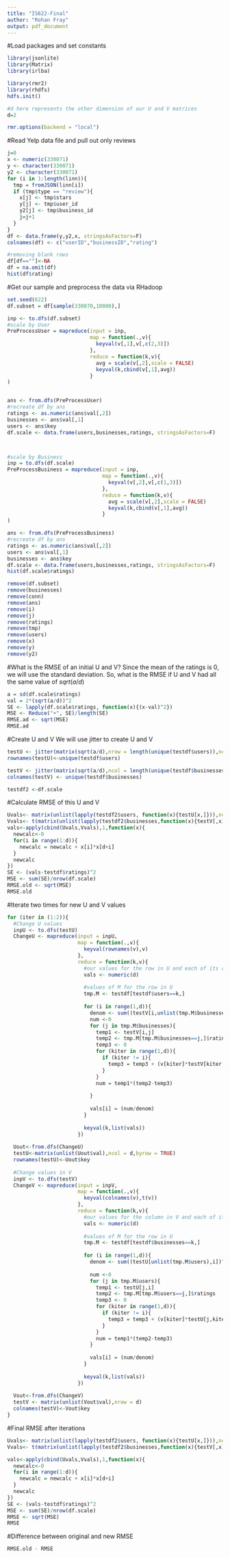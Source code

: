 ```yaml
---
title: "IS622-Final"
author: "Rohan Fray"
output: pdf_document
---
```


#Load packages and set constants
```r
library(jsonlite)
library(Matrix)
library(irlba)

library(rmr2)
library(rhdfs)
hdfs.init()

#d here represents the other dimension of our U and V matrices
d=2
```

```r
rmr.options(backend = "local")
```

#Read Yelp data file and pull out only reviews
```r
j=0
x <- numeric(330071)
y <- character(330071)
y2 <- character(330071)
for (i in 1:length(linn)){
  tmp = fromJSON(linn[i])
  if (tmp$type == "review"){
    x[j] <- tmp$stars
    y[j] <- tmp$user_id
    y2[j] <- tmp$business_id
    j=j+1
  }
}
df <- data.frame(y,y2,x, stringsAsFactors=F)
colnames(df) <- c("userID","businessID","rating")

#removing blank rows
df[df==""]<-NA
df = na.omit(df)
hist(df$rating)
```

#Get our sample and preprocess the data via RHadoop
```r
set.seed(622)
df.subset = df[sample(330070,10000),]

inp <- to.dfs(df.subset)
#scale by User
PreProcessUser = mapreduce(input = inp,
                           map = function(.,v){
                             keyval(v[,1],v[,c(2,3)])
                           },
                           reduce = function(k,v){
                             avg = scale(v[,2],scale = FALSE)
                             keyval(k,cbind(v[,1],avg))
                           }
)


ans <- from.dfs(PreProcessUser)
#recreate df by ans
ratings <- as.numeric(ans$val[,2])
businesses <- ans$val[,1]
users <- ans$key
df.scale <- data.frame(users,businesses,ratings, stringsAsFactors=F)



#scale by Business
inp = to.dfs(df.scale)
PreProcessBusiness = mapreduce(input = inp,
                               map = function(.,v){
                                 keyval(v[,2],v[,c(1,3)])
                               },
                               reduce = function(k,v){
                                 avg = scale(v[,2],scale = FALSE)
                                 keyval(k,cbind(v[,1],avg))
                               }
)

ans <- from.dfs(PreProcessBusiness)
#recreate df by ans
ratings <- as.numeric(ans$val[,2])
users <- ans$val[,1]
businesses <- ans$key
df.scale <- data.frame(users,businesses,ratings, stringsAsFactors=F)
hist(df.scale$ratings)
```

```r
remove(df.subset)
remove(businesses)
remove(conn)
remove(ans)
remove(i)
remove(j)
remove(ratings)
remove(tmp)
remove(users)
remove(x)
remove(y)
remove(y2)
```

#What is the RMSE of an initial U and V?
Since the mean of the ratings is 0, we will use the standard deviation.
So, what is the RMSE if U and V had all the same value of $sqrt(a/d)$
```r
a = sd(df.scale$ratings)
val = 2*(sqrt(a/d))^2
SE <- lapply(df.scale$ratings, function(x){(x-val)^2})
MSE <- Reduce("+", SE)/length(SE)
RMSE.ad <- sqrt(MSE)
RMSE.ad
```

#Create U and V
We will use jitter to create U and V
```r
testU <- jitter(matrix(sqrt(a/d),nrow = length(unique(testdf$users)),ncol = d))
rownames(testU)<-unique(testdf$users)

testV <- jitter(matrix(sqrt(a/d),ncol = length(unique(testdf$businesses)),nrow = d))
colnames(testV) <- unique(testdf$businesses)

testdf2 <-df.scale
```

#Calculate RMSE of this U and V
```r
Uvals<- matrix(unlist(lapply(testdf2$users, function(x){testU[x,]})),ncol=d,byrow = T)
Vvals<- t(matrix(unlist(lapply(testdf2$businesses,function(x){testV[,x]})),nrow=d,byrow=F))
vals<-apply(cbind(Uvals,Vvals),1,function(x){
  newcalc<-0
  for(i in range(1:d)){
    newcalc = newcalc + x[i]*x[d+i]
  }
  newcalc
})
SE <- (vals-testdf$ratings)^2
MSE <- sum(SE)/nrow(df.scale)
RMSE.old <- sqrt(MSE)
RMSE.old
```

#Iterate two times for new U and V values
```r
for (iter in (1:2)){
  #Change U values
  inpU <- to.dfs(testU)
  ChangeU <- mapreduce(input = inpU, 
                       map = function(.,v){
                         keyval(rownames(v),v) 
                       },
                       reduce = function(k,v){
                         #our values for the row in U and each of its column
                         vals <- numeric(d)
                         
                         #values of M for the row in U
                         tmp.M <- testdf[testdf$users==k,]
                         
                         for (i in range(1,d)){
                           denom <- sum((testV[i,unlist(tmp.M$businesses)])^2)
                           num <-0
                           for (j in tmp.M$businesses){
                             temp1 <- testV[i,j]
                             temp2 <- tmp.M[tmp.M$businesses==j,]$ratings
                             temp3 <- 0
                             for (kiter in range(1,d)){
                               if (kiter != i){
                                 temp3 = temp3 + (v[kiter]*testV[kiter,j])
                               }
                             }
                             num = temp1*(temp2-temp3)
                             
                           }
                           
                           vals[i] = (num/denom)
                         }
                         
                         keyval(k,list(vals))
                       })
  
  Uout<-from.dfs(ChangeU)
  testU<-matrix(unlist(Uout$val),ncol = d,byrow = TRUE)
  rownames(testU)<-Uout$key
  
  #Change values in V
  inpV <- to.dfs(testV)
  ChangeV <- mapreduce(input = inpV, 
                       map = function(.,v){
                         keyval(colnames(v),t(v)) 
                       },
                       reduce = function(k,v){
                         #our values for the column in V and each of its row
                         vals <- numeric(d)
                         
                         #values of M for the row in U
                         tmp.M <- testdf[testdf$businesses==k,]
                         
                         for (i in range(1,d)){
                           denom <- sum((testU[unlist(tmp.M$users),i])^2)
                           
                           num <-0
                           for (j in tmp.M$users){
                             temp1 <- testU[j,i]
                             temp2 <- tmp.M[tmp.M$users==j,]$ratings
                             temp3 <- 0
                             for (kiter in range(1,d)){
                               if (kiter != i){
                                 temp3 = temp3 + (v[kiter]*testU[j,kiter])
                               }
                             }
                             num = temp1*(temp2-temp3)
                           }
                           
                           vals[i] = (num/denom)
                         }
                         
                         keyval(k,list(vals))
                       })
  
  Vout<-from.dfs(ChangeV)
  testV <- matrix(unlist(Vout$val),nrow = d)
  colnames(testV)<-Vout$key
}
```

#Final RMSE after iterations
```r
Uvals<- matrix(unlist(lapply(testdf2$users, function(x){testU[x,]})),ncol=d,byrow = T)
Vvals<- t(matrix(unlist(lapply(testdf2$businesses,function(x){testV[,x]})),nrow=d,byrow=F))

vals<-apply(cbind(Uvals,Vvals),1,function(x){
  newcalc<-0
  for(i in range(1:d)){
    newcalc = newcalc + x[i]*x[d+i]
  }
  newcalc
})
SE <- (vals-testdf$ratings)^2
MSE <- sum(SE)/nrow(df.scale)
RMSE <- sqrt(MSE)
RMSE
```

#Difference between original and new RMSE
```r
RMSE.old - RMSE
```